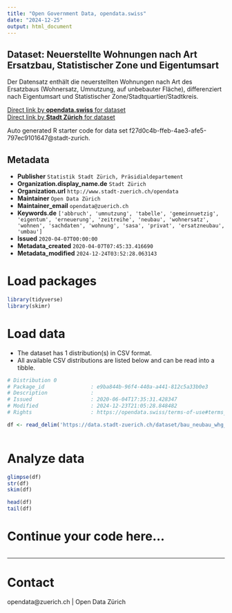 ```yaml
---
title: "Open Government Data, opendata.swiss"
date: "2024-12-25"
output: html_document
---
```


## Dataset: Neuerstellte Wohnungen nach Art Ersatzbau, Statistischer Zone und Eigentumsart

Der Datensatz enthält die neuerstellten Wohnungen nach Art des Ersatzbaus (Wohnersatz, Umnutzung, auf unbebauter Fläche), differenziert nach Eigentumsart und Statistischer Zone/Stadtquartier/Stadtkreis.

[Direct link by **opendata.swiss** for dataset](https://opendata.swiss/de/dataset/neuerstellte-wohnungen-nach-art-ersatzbau-statistischer-zone-und-eigentumsgruppe-seit-2000)<br>
[Direct link by **Stadt Zürich** for dataset](https://data.stadt-zuerich.ch/dataset/bau_neubau_whg_ersatzbauart_eigentumsgruppe_statzone_seit2000_od5324)

Auto generated R starter code for data set f27d0c4b-ffeb-4ae3-afe5-797ec9101647@stadt-zurich.

## Metadata

- **Publisher** `Statistik Stadt Zürich, Präsidialdepartement`
- **Organization.display_name.de** `Stadt Zürich`
- **Organization.url** `http://www.stadt-zuerich.ch/opendata`
- **Maintainer** `Open Data Zürich`
- **Maintainer_email** `opendata@zuerich.ch`
- **Keywords.de** `['abbruch', 'umnutzung', 'tabelle', 'gemeinnuetzig', 'eigentum', 'erneuerung', 'zeitreihe', 'neubau', 'wohnersatz', 'wohnen', 'sachdaten', 'wohnung', 'sasa', 'privat', 'ersatzneubau', 'umbau']`
- **Issued** `2020-04-07T00:00:00`
- **Metadata_created** `2020-04-07T07:45:33.416690`
- **Metadata_modified** `2024-12-24T03:52:28.063143`


# Load packages

```r

library(tidyverse)
library(skimr)

```

# Load data

-   The dataset has 1 distribution(s) in CSV format.
-   All available CSV distributions are listed below and can be read into a tibble.

```r

# Distribution 0
# Package_id               : e9ba844b-96f4-440a-a441-812c5a33b0e3
# Description              : 
# Issued                   : 2020-06-04T17:35:31.428347
# Modified                 : 2024-12-23T21:05:28.848482
# Rights                   : https://opendata.swiss/terms-of-use#terms_open

df <- read_delim('https://data.stadt-zuerich.ch/dataset/bau_neubau_whg_ersatzbauart_eigentumsgruppe_statzone_seit2000_od5324/download/BAU532OD5324.csv')



```

# Analyze data

```r

glimpse(df)
str(df)
skim(df)

head(df)
tail(df)

```

# Continue your code here...

```r

```

------------------------------------------------------------------------

# Contact

opendata@zuerich.ch | Open Data Zürich
